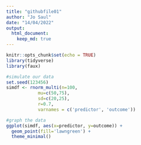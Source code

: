 ```yaml
---
title: "githubfile01"
author: "Jo Saul"
date: "14/04/2022"
output:
  html_document:
    keep_md: true
---
```


```r
knitr::opts_chunk$set(echo = TRUE)
library(tidyverse)
library(faux)
```


```r
#simulate our data
set.seed(123456)
simdf <- rnorm_multi(n=100,
            mu=c(50,75),
            sd=c(20,25),
            r=0.7,
            varnames = c('predictor', 'outcome'))

```

```r
#graph the data
ggplot(simdf, aes(x=predictor, y=outcome)) +
  geom_point(fill='lawngreen') +
  theme_minimal()
```



